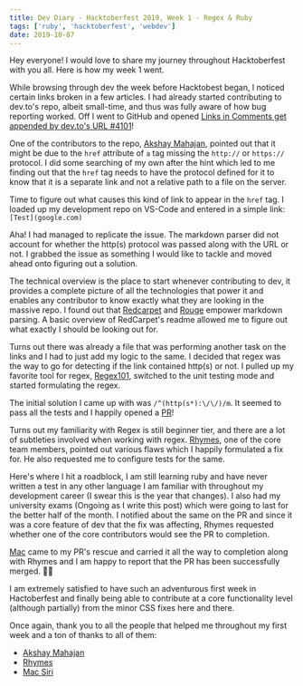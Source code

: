 ```yaml
---
title: Dev Diary - Hacktoberfest 2019, Week 1 - Regex & Ruby
tags: ['ruby', 'hacktoberfest', 'webdev']
date: 2019-10-07
---
```

Hey everyone! I would love to share my journey throughout Hacktoberfest with you all. Here is how my week 1 went.

While browsing through dev the week before Hacktobest began, I noticed certain links broken in a few articles. I had already started contributing to dev.to's repo, albeit small-time, and thus was fully aware of how bug reporting worked. Off I went to GitHub and opened  [Links in Comments get appended by dev.to's URL #4101](https://github.com/thepracticaldev/dev.to/issues/4101)!

One of the contributors to the repo, [Akshay Mahajan](https://dev.to/_akshaym), pointed out that it might be due to the `href` attribute of `a` tag missing the `http://` or `https://` protocol. I did some searching of my own after the hint which led to me finding out that the `href` tag needs to have the protocol defined for it to know that it is a separate link and not a relative path to a file on the server. 

Time to figure out what causes this kind of link to appear in the `href` tag. I loaded up my development repo on VS-Code and entered in a simple link:
`[Test](google.com)` 

Aha! I had managed to replicate the issue. The markdown parser did not account for whether the http(s) protocol was passed along with the URL or not. I grabbed the issue as something I would like to tackle and moved ahead onto figuring out a solution.

The technical overview is the place to start whenever contributing to dev, it provides a complete picture of all the technologies that power it and enables any contributor to know exactly what they are looking in the massive repo. I found out that [Redcarpet](https://github.com/vmg/redcarpet) and [Rouge](https://github.com/rouge-ruby/rouge) empower markdown parsing. A basic overview of RedCarpet's readme allowed me to figure out what exactly I should be looking out for.

Turns out there was already a file that was performing another task on the links and I had to just add my logic to the same. I decided that regex was the way to go for detecting if the link contained http(s) or not. I pulled up my favorite tool for regex, [Regex101](https://regex101.com/), switched to the unit testing mode and started formulating the regex. 

The initial solution I came up with was `/^(http(s*):\/\/)/m`. It seemed to pass all the tests and I happily opened a [PR](https://github.com/thepracticaldev/dev.to/pull/4155)!

Turns out my familiarity with Regex is still beginner tier, and there are a lot of subtleties involved when working with regex. [Rhymes](https://dev.to/rhymes), one of the core team members, pointed out various flaws which I happily formulated a fix for. He also requested me to configure tests for the same. 

Here's where I hit a roadblock, I am still learning ruby and have never written a test in any other language I am familiar with throughout my development career (I swear this is the year that changes). I also had my university exams (Ongoing as I write this post) which were going to last for the better half of the month. I notified about the same on the PR and since it was a core feature of dev that the fix was affecting, Rhymes requested whether one of the core contributors would see the PR to completion.

[Mac](https://dev.to/maestromac) came to my PR's rescue and carried it all the way to completion along with Rhymes and I am happy to report that the PR has been successfully merged. 🎉🎉

I am extremely satisfied to have such an adventurous first week in Hactoberfest and finally being able to contribute at a core functionality level (although partially) from the minor CSS fixes here and there.

Once again, thank you to all the people that helped me throughout my first week and a ton of thanks to all of them:
- [Akshay Mahajan](https://dev.to/_akshaym)
- [Rhymes](https://dev.to/rhymes)
- [Mac Siri](https://dev.to/maestromac)
